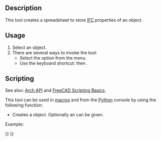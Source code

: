 <languages/>
<translate>

<!--T:3-->
{{Docnav
|[[BIM_IfcExplorer|IfcExplorer]]
|[[Arch_Panel|Panel]]
|[[BIM_Workbench|BIM]]
|IconL=BIM_IfcExplorer.svg
|IconR=Arch_Panel.svg
|IconC=Workbench_BIM.svg
}}

<!--T:1-->
{{GuiCommand
|Name=Arch IfcSpreadsheet
|MenuLocation=Utils → New IFC Spreadsheet
|Workbenches=[[BIM_Workbench|BIM]]
|Shortcut={{KEY|I}} {{KEY|S}}
|SeeAlso=[[Arch_IFC|Arch IFC]]
}}

== Description == <!--T:4-->

<!--T:15-->
This tool creates a spreadsheet to store [[Arch_IFC|IFC]] properties of an object.

==Usage== <!--T:5-->

<!--T:16-->
# Select an object.
# There are several ways to invoke the tool: 
#* Select the {{MenuCommand|Utils → [[Image:Arch_IfcSpreadsheet.svg|16px]] New IFC Spreadsheet}} option from the menu.
#* Use the keyboard shortcut: {{KEY|I}} then {{KEY|S}}.

== Scripting == <!--T:17-->

<!--T:6-->
See also: [[Arch_API|Arch API]] and [[FreeCAD_Scripting_Basics|FreeCAD Scripting Basics]].

<!--T:7-->
This tool can be used in [[Macros|macros]] and from the [[Python|Python]] console by using the following function:
</translate>
{{Code|code=
spreadsheet = makeIfcSpreadsheet(archobj=None)
}}
<translate>

<!--T:8-->
* Creates a {{incode|spreadsheet}} object. Optionally an {{incode|archobj}} can be given.

<!--T:9-->
Example:
</translate>
{{Code|code=
import FreeCAD, Draft, Arch

Line = Draft.makeWire([FreeCAD.Vector(0, 0, 0), FreeCAD.Vector(2000, 2000, 0)])
Wall = Arch.makeWall(Line, width=150, height=3000)
FreeCAD.ActiveDocument.recompute()

spreadsheet = Arch.makeIfcSpreadsheet(Wall)
}}
<translate>


<!--T:12-->
{{Docnav
|[[BIM_IfcExplorer|IfcExplorer]]
|[[Arch_Panel|Panel]]
|[[BIM_Workbench|BIM]]
|IconL=BIM_IfcExplorer.svg
|IconR=Arch_Panel.svg
|IconC=Workbench_BIM.svg
}}

</translate>
{{BIM_Tools_navi{{#translation:}}}}
{{Userdocnavi{{#translation:}}}}